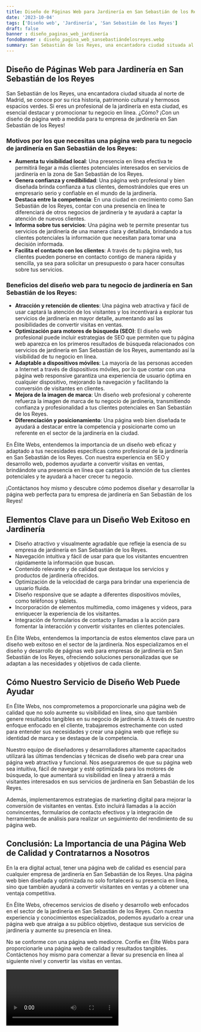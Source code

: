 ```yaml
---
title: Diseño de Páginas Web para Jardinería en San Sebastián de los Reyes
date: '2023-10-04'
tags: ['Diseño web', 'Jardinería', 'San Sebastián de los Reyes']
draft: false
banner : diseño_paginas_web_jardinería
fondoBanner : diseño_pagina_web_sansebastiándelosreyes.webp
summary: San Sebastián de los Reyes, una encantadora ciudad situada al norte de Madrid, se conoce por su rica historia, patrimonio cultural y hermosos espacios verdes. Si eres un profesional de la jardinería en esta ciudad, es esencial destacar y promocionar tu negocio en línea. ¿Cómo? ¡Con un diseño de página web a medida para tu empresa de jardinería en San Sebastián de los Reyes!
---
```


## **Diseño de Páginas Web para Jardinería en San Sebastián de los Reyes**

San Sebastián de los Reyes, una encantadora ciudad situada al norte de Madrid, se conoce por su rica historia, patrimonio cultural y hermosos espacios verdes. Si eres un profesional de la jardinería en esta ciudad, es esencial destacar y promocionar tu negocio en línea. ¿Cómo? ¡Con un diseño de página web a medida para tu empresa de jardinería en San Sebastián de los Reyes!

### Motivos por los que necesitas una página web para tu negocio de jardinería en San Sebastián de los Reyes:

- **Aumenta tu visibilidad local**: Una presencia en línea efectiva te permitirá llegar a más clientes potenciales interesados en servicios de jardinería en la zona de San Sebastián de los Reyes.
- **Genera confianza y credibilidad**: Una página web profesional y bien diseñada brinda confianza a tus clientes, demostrándoles que eres un empresario serio y confiable en el mundo de la jardinería.
- **Destaca entre la competencia**: En una ciudad en crecimiento como San Sebastián de los Reyes, contar con una presencia en línea te diferenciará de otros negocios de jardinería y te ayudará a captar la atención de nuevos clientes.
- **Informa sobre tus servicios**: Una página web te permite presentar tus servicios de jardinería de una manera clara y detallada, brindando a tus clientes potenciales la información que necesitan para tomar una decisión informada.
- **Facilita el contacto con los clientes**: A través de tu página web, tus clientes pueden ponerse en contacto contigo de manera rápida y sencilla, ya sea para solicitar un presupuesto o para hacer consultas sobre tus servicios.

### Beneficios del diseño web para tu negocio de jardinería en San Sebastián de los Reyes:

- **Atracción y retención de clientes**: Una página web atractiva y fácil de usar captará la atención de los visitantes y los incentivará a explorar tus servicios de jardinería en mayor detalle, aumentando así las posibilidades de convertir visitas en ventas.
- **Optimización para motores de búsqueda (SEO)**: El diseño web profesional puede incluir estrategias de SEO que permiten que tu página web aparezca en los primeros resultados de búsqueda relacionados con servicios de jardinería en San Sebastián de los Reyes, aumentando así la visibilidad de tu negocio en línea.
- **Adaptable a dispositivos móviles**: La mayoría de las personas acceden a Internet a través de dispositivos móviles, por lo que contar con una página web responsive garantiza una experiencia de usuario óptima en cualquier dispositivo, mejorando la navegación y facilitando la conversión de visitantes en clientes.
- **Mejora de la imagen de marca**: Un diseño web profesional y coherente refuerza la imagen de marca de tu negocio de jardinería, transmitiendo confianza y profesionalidad a tus clientes potenciales en San Sebastián de los Reyes.
- **Diferenciación y posicionamiento**: Una página web bien diseñada te ayudará a destacar entre la competencia y posicionarte como un referente en el sector de la jardinería en la ciudad.

En Élite Webs, entendemos la importancia de un diseño web eficaz y adaptado a tus necesidades específicas como profesional de la jardinería en San Sebastián de los Reyes. Con nuestra experiencia en SEO y desarrollo web, podemos ayudarte a convertir visitas en ventas, brindándote una presencia en línea que captará la atención de tus clientes potenciales y te ayudará a hacer crecer tu negocio.

¡Contáctanos hoy mismo y descubre cómo podemos diseñar y desarrollar la página web perfecta para tu empresa de jardinería en San Sebastián de los Reyes!

<GifSeo />

<Cta />

## Elementos Clave para un Diseño Web Exitoso en Jardinería
- Diseño atractivo y visualmente agradable que refleje la esencia de su empresa de jardinería en San Sebastián de los Reyes.
- Navegación intuitiva y fácil de usar para que los visitantes encuentren rápidamente la información que buscan.
- Contenido relevante y de calidad que destaque los servicios y productos de jardinería ofrecidos.
- Optimización de la velocidad de carga para brindar una experiencia de usuario fluida.
- Diseño responsive que se adapte a diferentes dispositivos móviles, como teléfonos y tablets.
- Incorporación de elementos multimedia, como imágenes y videos, para enriquecer la experiencia de los visitantes.
- Integración de formularios de contacto y llamadas a la acción para fomentar la interacción y convertir visitantes en clientes potenciales.

En Élite Webs, entendemos la importancia de estos elementos clave para un diseño web exitoso en el sector de la jardinería. Nos especializamos en el diseño y desarrollo de páginas web para empresas de jardinería en San Sebastián de los Reyes, ofreciendo soluciones personalizadas que se adaptan a las necesidades y objetivos de cada cliente.

## Cómo Nuestro Servicio de Diseño Web Puede Ayudar
En Élite Webs, nos comprometemos a proporcionarle una página web de calidad que no solo aumente su visibilidad en línea, sino que también genere resultados tangibles en su negocio de jardinería. A través de nuestro enfoque enfocado en el cliente, trabajaremos estrechamente con usted para entender sus necesidades y crear una página web que refleje su identidad de marca y se destaque de la competencia.

Nuestro equipo de diseñadores y desarrolladores altamente capacitados utilizará las últimas tendencias y técnicas de diseño web para crear una página web atractiva y funcional. Nos aseguraremos de que su página web sea intuitiva, fácil de navegar y esté optimizada para los motores de búsqueda, lo que aumentará su visibilidad en línea y atraerá a más visitantes interesados en sus servicios de jardinería en San Sebastián de los Reyes.

Además, implementaremos estrategias de marketing digital para mejorar la conversión de visitantes en ventas. Esto incluirá llamadas a la acción convincentes, formularios de contacto efectivos y la integración de herramientas de análisis para realizar un seguimiento del rendimiento de su página web.

## Conclusión: La Importancia de una Página Web de Calidad y Contratarnos a Nosotros
En la era digital actual, tener una página web de calidad es esencial para cualquier empresa de jardinería en San Sebastián de los Reyes. Una página web bien diseñada y optimizada no solo fortalecerá su presencia en línea, sino que también ayudará a convertir visitantes en ventas y a obtener una ventaja competitiva.

En Élite Webs, ofrecemos servicios de diseño y desarrollo web enfocados en el sector de la jardinería en San Sebastián de los Reyes. Con nuestra experiencia y conocimientos especializados, podemos ayudarlo a crear una página web que atraiga a su público objetivo, destaque sus servicios de jardinería y aumente su presencia en línea.

No se conforme con una página web mediocre. Confíe en Élite Webs para proporcionarle una página web de calidad y resultados tangibles. Contáctenos hoy mismo para comenzar a llevar su presencia en línea al siguiente nivel y convertir las visitas en ventas.

<Video />

<CtaBot job='Jardinería' city='San Sebastián de los Reyes'/>

<Gmaps query='San Sebastián de los Reyes+españa+maps' />